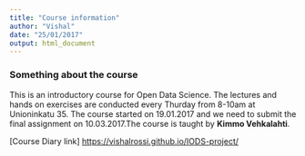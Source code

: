 ```yaml
---
title: "Course information"
author: "Vishal"
date: "25/01/2017"
output: html_document
---
```


### Something about the course

This is an introductory course for Open Data Science. The lectures and hands on exercises are conducted every Thurday from 8-10am at Unioninkatu 35. The course started on 19.01.2017 and we need to submit the final assignment on 10.03.2017.The course is taught by **Kimmo Vehkalahti**.  

[Course Diary link]
<https://vishalrossi.github.io/IODS-project/>